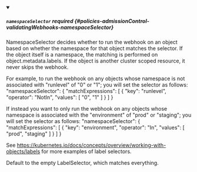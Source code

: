 


<details className="config-field" data-expandable="true" open>
<summary>

##### `namespaceSelector` <span className="config-field-required" data-required="false">required</span> <span className="config-field-type"></span> <span className="config-field-default"></span> <span className="config-field-enum"></span> {#policies-admissionControl-validatingWebhooks-namespaceSelector}

NamespaceSelector decides whether to run the webhook on an object based
on whether the namespace for that object matches the selector. If the
object itself is a namespace, the matching is performed on
object.metadata.labels. If the object is another cluster scoped resource,
it never skips the webhook.

For example, to run the webhook on any objects whose namespace is not
associated with "runlevel" of "0" or "1";  you will set the selector as
follows:
"namespaceSelector": {
  "matchExpressions": [
    {
      "key": "runlevel",
      "operator": "NotIn",
      "values": [
        "0",
        "1"
      ]
    }
  ]
}

If instead you want to only run the webhook on any objects whose
namespace is associated with the "environment" of "prod" or "staging";
you will set the selector as follows:
"namespaceSelector": {
  "matchExpressions": [
    {
      "key": "environment",
      "operator": "In",
      "values": [
        "prod",
        "staging"
      ]
    }
  ]
}

See
https://kubernetes.io/docs/concepts/overview/working-with-objects/labels
for more examples of label selectors.

Default to the empty LabelSelector, which matches everything.

</summary>

<PartialNamespaceselectorreference />


</details>
